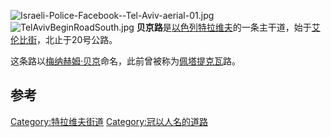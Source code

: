 [[File:Israeli-Police-Facebook--Tel-Aviv-aerial-01.jpg|thumb]]
[[File:TelAvivBeginRoadSouth.jpg|thumb]]
'''贝京路'''是[[以色列|以色列]][[特拉维夫|特拉维夫]]的一条主干道，始于[[艾伦比街|艾伦比街]]，北止于20号公路。

这条路以[[梅纳赫姆·贝京|梅纳赫姆·贝京]]命名，此前曾被称为[[佩塔提克瓦|佩塔提克瓦]]路。

==参考==
{{coord|32|4|0.84|N|34|47|5.73|E|display=title}}
{{reflist}}

[[Category:特拉维夫街道|Category:特拉维夫街道]]
[[Category:冠以人名的道路|Category:冠以人名的道路]]